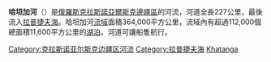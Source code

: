 {{Infobox river
|name=哈坦加河
|image=Khatangarivermap.png
|image_size=250
|image_caption=
|length=227公里
|source1_elevation=
|discharge1_avg=
|basin_size=364,000平方公里
|source1_location=
|mouth_location=[[拉普捷夫海|拉普捷夫海]]
|basin_countries={{RUS}}
}}
'''哈坦加河'''（{{lang-ru|Река Хатанга}}）是[[俄羅斯|俄羅斯]][[克拉斯諾亞爾斯克邊疆區|克拉斯諾亞爾斯克邊疆區]]的河流，河道全長227公里，最後流入[[拉普捷夫海|拉普捷夫海]]。哈坦加河[[流域|流域]]面積364,000平方公里，流域內有超過112,000個總面積11,600平方公里的[[湖泊|湖泊]]，河道可讓船隻航行。
{{Authority control}}
{{DEFAULTSORT:Хатанга}}
[[Category:克拉斯诺亚尔斯克边疆区河流|Category:克拉斯诺亚尔斯克边疆区河流]]
[[Category:拉普捷夫海|Category:拉普捷夫海]]
[[Category:俄罗斯注入北冰洋的河流|Khatanga]]
{{Russia-geo-stub}}